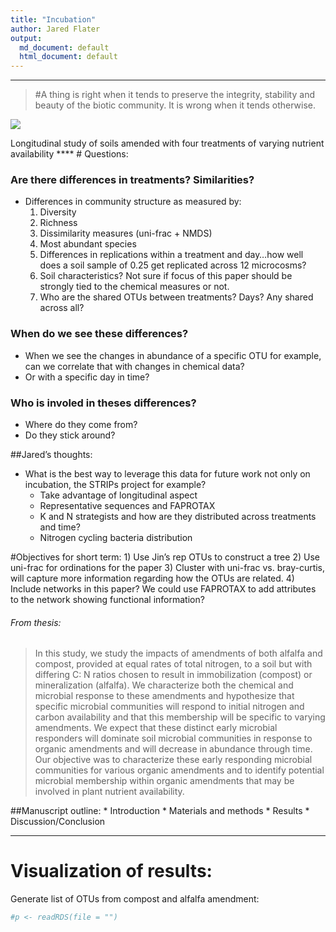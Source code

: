 ```yaml
---
title: "Incubation"
author: Jared Flater
output:
  md_document: default
  html_document: default
---
```

****
>#A thing is right when it tends to preserve the integrity, stability and beauty of the biotic community. It is wrong when it tends otherwise.

![](./images/giphy.gif)

Longitudinal study of soils amended with
four treatments of varying nutrient availability
****
# Questions:

### Are there differences in treatments? Similarities?
* Differences in community structure as measured by:
    1) Diversity
    2) Richness
    3) Dissimilarity measures (uni-frac + NMDS)
    4) Most abundant species
    5) Differences in replications within a treatment and day...how well does a soil sample of 0.25 get replicated across 12 microcosms?
    6) Soil characteristics? Not sure if focus of this paper should be strongly tied to the chemical measures or not.
    7) Who are the shared OTUs between treatments? Days? Any shared across all?  

### When do we see these differences?
* When we see the changes in abundance of a specific OTU for example, can we correlate that with changes in chemical data?
* Or with a specific day in time? 

### Who is involed in theses differences?
* Where do they come from?
* Do they stick around? 

##Jared's thoughts:

* What is the best way to leverage this data for future work not only on incubation, the STRIPs project for example? 
    + Take advantage of longitudinal aspect
    + Representative sequences and FAPROTAX
    + K and N strategists and how are they distributed across treatments and time? 
    + Nitrogen cycling bacteria distribution 
    

#Objectives for short term:
1) Use Jin's rep OTUs to construct a tree
2) Use uni-frac for ordinations for the paper
3) Cluster with uni-frac vs. bray-curtis, will capture more information regarding how the OTUs are related. 
4) Include networks in this paper? We could use FAPROTAX to add attributes to the network showing functional information?

###### From thesis:
>In this study, we study the impacts of amendments of both alfalfa and compost, provided at
equal rates of total nitrogen, to a soil but with differing C: N ratios chosen to result in
immobilization (compost) or mineralization (alfalfa). We characterize both the chemical and
microbial response to these amendments and hypothesize that specific microbial
communities will respond to initial nitrogen and carbon availability and that this membership
will be specific to varying amendments. We expect that these distinct early microbial
responders will dominate soil microbial communities in response to organic amendments and
will decrease in abundance through time. Our objective was to characterize these early
responding microbial communities for various organic amendments and to identify potential
microbial membership within organic amendments that may be involved in plant nutrient
availability.

 
##Manuscript outline:
* Introduction
* Materials and methods
* Results
* Discussion/Conclusion

****
# Visualization of results:
Generate list of OTUs from compost and alfalfa amendment:
```r
#p <- readRDS(file = "")
```


